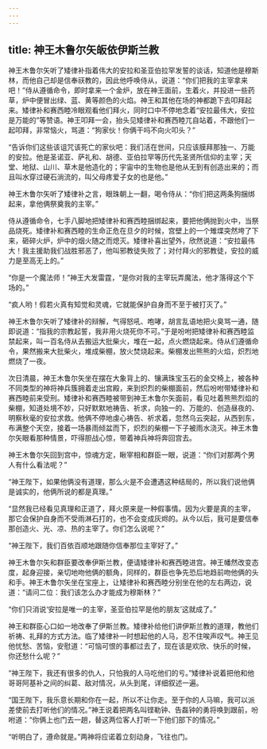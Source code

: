 ```yaml
---
---
---
```

title: 神王木鲁尔矢皈依伊斯兰教
---




神王木鲁尔矢听了矮律补指着伟大的安拉和圣亚伯拉罕发誓的谈话，知道他是穆斯林，而他自己却是信奉祆教的，因此他呼唤侍从，说道：“你们把我的主宰拿来吧！”侍从遵循命令，即时拿来一个金炉，放在神王面前，生着火，并投进一些药草，炉中便冒出绿、蓝、黄等颜色的火焰。神王和其他在场的神都跪下去叩拜起来。矮律补和赛西睦冷眼观看他们拜火，同时口中不停地念着“安拉最伟大，安拉是万能的”等赞语。神王叩拜一会，抬头见矮律补和赛西睦兀自站着，不跟他们一起叩拜，非常恼火，骂道：“狗家伙！你俩干吗不向火叩头？”

“告诉你们这些该诅咒该死亡的家伙吧：我们活在世间，只应该膜拜那独一、万能的安拉。他是圣诺亚、萨礼和、胡德、亚伯拉罕等历代先圣贤所信仰的主宰；天堂、地狱、山川、草木是他造化的；宇宙中的生物也是他从无到有创造出来的；而且叫水穿过硬石淌流的，叫父母疼爱子女的也是他。”

神王木鲁尔矢听了矮律补之言，眼珠朝上一翻，喝令侍从：“你们把这两条狗捆绑起来，拿他俩祭奠我的主宰。”

侍从遵循命令，七手八脚地把矮律补和赛西睦捆绑起来，要把他俩抛到火中，当祭品烧死。矮律补和赛西睦的生命正危在旦夕的时候，宫壁上的一个雉堞突然垮了下来，砸碎火炉，炉中的烟火随之而熄灭。矮律补喜出望外，欣然说道：“安拉最伟大！我主援助我们战胜邪恶了，他叫邪教徒失败了；对付拜火的邪教徒，安拉的威力是至高无上的。”

“你是一个魔法师！”神王大发雷霆，“是你对我的主宰玩弄魔法，他才落得这个下场的。”

“疯人哟！假若火真有知觉和灵魂，它就能保护自身而不至于被打灭了。”

神王木鲁尔矢听了矮律补的辩解，气得怒吼、咆哮，胡言乱语地把火臭骂一通，随即说道：“指我的宗教起誓，我非用火烧死你不可。”于是吩咐把矮律补和赛西睦监禁起来，叫一百名侍从去搬运大批柴火，堆在一起，点火燃烧起来。侍从们遵循命令，果然搬来大批柴火，堆成柴棚，放火焚烧起来。柴棚发出熊熊的火焰，炽烈地燃烧了一夜。

次日清晨，神王木鲁尔矢坐在摆在大象背上的、镶满珠宝玉石的金交椅上，被各种不同类型的神将神兵簇拥着走出宫殿，来到炽烈的柴棚面前，然后吩咐带矮律补和赛西睦前来受刑。矮律补和赛西睦被带到神王木鲁尔矢面前，看见吐着熊熊烈焰的柴棚，知道处境不妙，只好默默地祷告、祈求，向独一的、万能的、创造昼夜的、明察秋毫的安拉求救。他俩不停地虔心祷告、祈求着，忽然乌云突起，从西到东，布满整个天空，接着一场暴雨倾盆而下，炽烈的柴棚一下子被雨水浇灭。神王木鲁尔矢眼看那种情景，吓得胆战心惊，带着神兵神将奔回宫去。

神王木鲁尔矢回到宫中，惊魂方定，瞅宰相和群臣一眼，说道：“你们对那两个男人有什么看法呢？”

“神王陛下，如果他俩没有道理，那么火是不会遭遇这种结局的，所以我们说他俩是诚实的，他俩所说的都是真理。”

“显然我已经看见真理和正道了，拜火原来是一种假事情。因为火要是真的主宰，那它会保护自身而不受雨淋石打的，也不会变成灰烬的。从今以后，我可是要信奉那创造火、光、凉、热的主宰了。你们怎么说呢？”

“神王陛下，我们百依百顺地跟随你信奉那位主宰好了。”

神王木鲁尔矢和群臣要改奉伊斯兰教，便请矮律补和赛西睦进宫。神王幡然改变态度，起身迎接，亲切地吻他俩的额角，同样的，群臣也争先恐后地趋前吻他俩的头和手。神王木鲁尔矢坐在宝座上，让矮律补和赛西睦分别坐在他的左右两边，说道：“请问二位：我们该怎么办才能成为穆斯林？”

“你们只消说‘安拉是唯一的主宰，圣亚伯拉罕是他的朋友’这就成了。”

神王和群臣心口如一地改奉了伊斯兰教。矮律补给他们讲伊斯兰教的道理，教他们祈祷、礼拜的方式方法。临了矮律补一时想起他的人马，忍不住唉声叹气。神王见他忧愁、苦恼，安慰道：“可恼可恨的事都过去了，现在该是欢欣、快乐的时候，你还愁什么呢？”

“神王陛下，我还有很多的仇人，只怕我的人马吃他们的亏。”矮律补说着把他和他哥哥阿基补之间的纠葛、敌对情况，从头到尾，详细叙述一遍。

“国王陛下，我乐意长期和你在一起，所以不让你走。至于你的人马嘛，我可以派差使前去打听他们的情况。”神王说着把两名叫铿勒钟、告磊钟的勇将唤到跟前，吩咐道：“你俩上也门去一趟，替这两位客人打听一下他们部下的情况。”

“听明白了，遵命就是。”两神将应诺着立刻动身，飞往也门。
